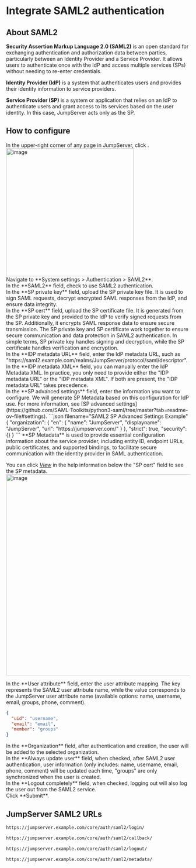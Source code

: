 
# Integrate SAML2 authentication <Icon name="xpackTip"/>

## About SAML2

**Security Assertion Markup Language 2.0 (SAML2)** is an open standard for exchanging authentication and authorization data between parties, particularly between an Identity Provider and a Service Provider. It allows users to authenticate once with the IdP and access multiple services (SPs) without needing to re-enter credentials.

**Identity Provider (IdP)** is a system that authenticates users and provides their identity information to service providers.

**Service Provider (SP)** is a system or application that relies on an IdP to authenticate users and grant access to its services based on the user identity. In this case, JumpServer acts only as the SP.

## How to configure
<Steps>
<div>
In the upper-right corner of any page in JumpServer, click <Icon name="settings"/>.
<img src="/images/docs/admin-guides/system-settings/nav-settings.png" alt="image" width="350"/>
</div>

<div>
Navigate to **System settings > Authentication > SAML2**.
</div>

<div>
In the **SAML2** field, check to use SAML2 authentication.
</div>

<div>
In the **SP private key** field, upload the SP private key file. It is used to sign SAML requests, decrypt encrypted SAML responses from the IdP, and ensure data integrity.
</div>

<div>
In the **SP cert** field, upload the SP certificate file. It is generated from the SP private key and provided to the IdP to verify signed requests from the SP. Additionally, it encrypts SAML response data to ensure secure transmission.

<Alert type="note">
The SP private key and SP certificate work together to ensure secure communication and data protection in SAML2 authentication. In simple terms, SP private key handles signing and decryption, while the SP certificate handles verification and encryption.
</Alert>
</div>

<div>
In the **IDP metadata URL** field, enter the IdP metadata URL, such as "https://&#8203;saml2.example.com/realms/JumpServer/protocol/saml/descriptor".
</div>

<div>
In the **IDP metadata XML** field, you can manually enter the IdP Metadata XML. In practice, you only need to provide either the "IDP metadata URL" or the "IDP metadata XML". If both are present, the "IDP metadata URL" takes precedence.
</div>

<div>
In the **SP advanced settings** field, enter the information you want to configure. We will generate SP Metadata based on this configuration for IdP use. For more information, see [SP advanced settings](https://github.com/SAML-Toolkits/python3-saml/tree/master?tab=readme-ov-file#settings). 
```json filename="SAML2 SP Advanced Settings Example"
{
  "organization": {
    "en": {
      "name": "JumpServer",
      "displayname": "JumpServer",
      "url": "https://jumpserver.com/"
    }
  },
  "strict": true,
  "security": {}
}
```
<Alert type="note">
  **SP Metadata** is used to provide essential configuration information about the service provider, including entity ID, endpoint URLs, public certificates, and supported bindings, to facilitate secure communication with the identity provider in SAML authentication.
</Alert>

You can click _[View]()_ in the help information below the "SP cert" field to see the SP metadata.
<img src="/images/docs/admin-guides/system-settings/auth/saml2-sp-metadata.png" alt="image" width="550"/>
</div>

<div>
In the **User attribute** field, enter the user attribute mapping. The key represents the SAML2 user attribute name, while the value corresponds to the JumpServer user attribute name (available options: name, username, email, groups, phone, comment).

```json filename="SAML2 User Attribute Example"
{
  "uid": "username",
  "email": "email",
  "member": "groups"
}
```
</div>

<div>
In the **Organization** field, after authentication and creation, the user will be added to the selected organization.
</div>

<div>
In the **Always update user** field, when checked, after SAML2 user authentication, user information (only includes: name, username, email, phone, comment) will be updated each time, "groups" are only synchronized when the user is created.
</div>

<div>
In the **Logout completely** field, when checked, logging out will also log the user out from the SAML2 service.
</div>

<div>
Click **Submit**.
</div>

</Steps>

## JumpServer SAML2 URLs

```md filename="Login URL"
https://jumpserver.example.com/core/auth/saml2/login/
```

```md filename="Login Success Callback URL"
https://jumpserver.example.com/core/auth/saml2/callback/
```

```md filename="Logout URL"
https://jumpserver.example.com/core/auth/saml2/logout/
```

```md filename="SP Metadata URL"
https://jumpserver.example.com/core/auth/saml2/metadata/
```
